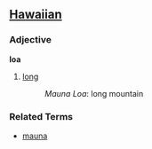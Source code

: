 ==[[Hawaiian]]==
===Adjective===
'''loa'''

# [[long]]
#: ''Mauna Loa'':  long mountain

===Related Terms===
*[[mauna]]
